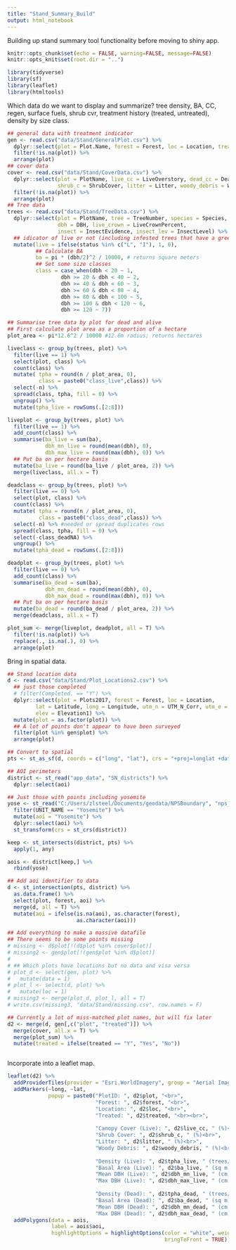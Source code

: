 ```yaml
---
title: "Stand_Summary_Build"
output: html_notebook
---
```


Building up stand summary tool functionality before moving to shiny app.  

```r
knitr::opts_chunk$set(echo = FALSE, warning=FALSE, message=FALSE)
knitr::opts_knit$set(root.dir = "..")

library(tidyverse)
library(sf)
library(leaflet)
library(htmltools)

```


Which data do we want to display and summarize? tree density, BA, CC, regen, surface fuels, shrub cvr, treatment history (treated, untreated), density by size class.  

```r
## general data with treatment indicator
gen <- read.csv("data/Stand/GeneralPlot.csv") %>%
  dplyr::select(plot = Plot.Name, forest = Forest, loc = Location, treated = Treated) %>%
  filter(!is.na(plot)) %>%
  arrange(plot)
## cover data
cover <- read.csv("data/Stand/CoverData.csv") %>%
  dplyr::select(plot = PlotName, live_cc = LiveOverstory, dead_cc = DeadOverstory, 
                shrub_c = ShrubCover, litter = Litter, woody_debris = WoodyDebris) %>%
  filter(!is.na(plot)) %>%
  arrange(plot)
## Tree data
trees <- read.csv("data/Stand/TreeData.csv") %>%
  dplyr::select(plot = PlotName, tree = TreeNumber, species = Species, status = Status, 
                dbh = DBH, live_crown = LiveCrownPercent, 
                insect = InsectEvidence, insect_lev = InsectLevel) %>%
  ## idicator of live or not (including infested trees that have a green crown)
  mutate(live = ifelse(status %in% c("L", "I"), 1, 0),
         ## Calculate BA
         ba = pi * (dbh/2)^2 / 10000, # returns square meters
         ## Set some size classes
         class = case_when(dbh < 20 ~ 1,
                 dbh >= 20 & dbh < 40 ~ 2,
                 dbh >= 40 & dbh < 60 ~ 3,
                 dbh >= 60 & dbh < 80 ~ 4,
                 dbh >= 80 & dbh < 100 ~ 5,
                 dbh >= 100 & dbh < 120 ~ 6,
                 dbh >= 120 ~ 7)) 

## Summarise tree data by plot for dead and alive
## First calculate plot area as a proportion of a hectare
plot_area <- pi*12.6^2 / 10000 #12.6m radius; returns hectares

liveclass <- group_by(trees, plot) %>%
  filter(live == 1) %>%
  select(plot, class) %>%
  count(class) %>%
  mutate( tpha = round(n / plot_area, 0),
          class = paste0("class_live",class)) %>%
  select(-n) %>%
  spread(class, tpha, fill = 0) %>%
  ungroup() %>%
  mutate(tpha_live = rowSums(.[2:8]))

liveplot <- group_by(trees, plot) %>%
  filter(live == 1) %>%
  add_count(class) %>%
  summarise(ba_live = sum(ba),
            dbh_mn_live = round(mean(dbh), 0),
            dbh_max_live = round(max(dbh), 0)) %>%
  ## Put ba on per hectare basis
  mutate(ba_live = round(ba_live / plot_area, 2)) %>%
  merge(liveclass, all.x = T)

deadclass <- group_by(trees, plot) %>%
  filter(live == 0) %>%
  select(plot, class) %>%
  count(class) %>%
  mutate( tpha = round(n / plot_area, 0),
          class = paste0("class_dead",class)) %>%
  select(-n) %>% #needed or spread duplicates rows
  spread(class, tpha, fill = 0) %>%
  select(-class_deadNA) %>%
  ungroup() %>%
  mutate(tpha_dead = rowSums(.[2:8]))

deadplot <- group_by(trees, plot) %>%
  filter(live == 0) %>%
  add_count(class) %>%
  summarise(ba_dead = sum(ba),
            dbh_mn_dead = round(mean(dbh), 0),
            dbh_max_dead = round(max(dbh), 0)) %>%
  ## Put ba on per hectare basis
  mutate(ba_dead = round(ba_dead / plot_area, 2)) %>%
  merge(deadclass, all.x = T)

plot_sum <- merge(liveplot, deadplot, all = T) %>%
  filter(!is.na(plot)) %>%
  replace(., is.na(.), 0) %>%
  arrange(plot)
```

Bring in spatial data.  

```r
## Stand location data
d <- read.csv("data/Stand/Plot_Locations2.csv") %>%
  ## just those completed
  # filter(Completed. == "Y") %>%
  dplyr::select(plot = Plots2017, forest = Forest, loc = Location, 
         lat = Latitude, long = Longitude, utm_n = UTM_N_Corr, utm_e = UTM_E_Corr,
         elev = Elevation1) %>%
  mutate(plot = as.factor(plot)) %>%
  ## A lot of points don't appear to have been surveyed
  filter(plot %in% gen$plot) %>%
  arrange(plot)

## Convert to spatial
pts <- st_as_sf(d, coords = c("long", "lat"), crs = "+proj=longlat +datum=WGS84 +no_defs")

## AOI perimeters
district <- st_read("app_data", "SN_districts") %>%
  dplyr::select(aoi)

## Just those with points including yosemite
yose <- st_read("C:/Users/zlsteel/Documents/geodata/NPSBoundary", "nps_boundary") %>%
  filter(UNIT_NAME == "Yosemite") %>%
  mutate(aoi = "Yosemite") %>%
  dplyr::select(aoi) %>%
  st_transform(crs = st_crs(district))

keep <- st_intersects(district, pts) %>%
  apply(1, any)

aois <- district[keep,] %>%
  rbind(yose) 

## Add aoi identifier to data
d <- st_intersection(pts, district) %>%
  as.data.frame() %>%
  select(plot, forest, aoi) %>%
  merge(d, all = T) %>%
  mutate(aoi = ifelse(is.na(aoi), as.character(forest), 
                      as.character(aoi)))

```

```r
## Add everything to make a massive datafile
## There seems to be some points missing
# missing <- d$plot[!(d$plot %in% cover$plot)]
# missing2 <- gen$plot[!(gen$plot %in% d$plot)]
# 
# ## Which plots have locations but no data and visa versa
# plot_d <- select(gen, plot) %>%
#   mutate(data = 1)
# plot_l <- select(d, plot) %>%
#   mutate(loc = 1)
# missing3 <- merge(plot_d, plot_l, all = T) 
# write.csv(missing3, "data/Stand/missing.csv", row.names = F)

## Currently a lot of miss-matched plot names, but will fix later
d2 <- merge(d, gen[,c("plot", "treated")]) %>%
  merge(cover, all.x = T) %>%
  merge(plot_sum) %>%
  mutate(treated = ifelse(treated == "Y", "Yes", "No"))



```


Incorporate into a leaflet map.  

```r
leaflet(d2) %>%
  addProviderTiles(provider = "Esri.WorldImagery", group = "Aerial Imagery") %>%
  addMarkers(~long, ~lat,
             popup = paste0("PlotID: ", d2$plot, "<br>",
                            "Forest: ", d2$forest, "<br>",
                            "Location: ", d2$loc, "<br>",
                            "Treated: ", d2$treated, "<br><br>",
                            
                            "Canopy Cover (Live): ", d2$live_cc, " (%)<br>",
                            "Shrub Cover: ", d2$shrub_c, " (%)<br>",
                            "Litter: ", d2$litter, " (%)<br>",
                            "Woody Debris: ", d2$woody_debris, " (%)<br><br>",
                            
                            "Density (Live): ", d2$tpha_live, " (trees/ha)<br>",
                            "Basal Area (Live): ", d2$ba_live, " (sq m)<br>",
                            "Mean DBH (Live): ", d2$dbh_mn_live, " (cm)<br>",
                            "Max DBH (Live): ", d2$dbh_max_live, " (cm)<br><br>",
                            
                            "Density (Dead): ", d2$tpha_dead, " (trees/ha)<br>",
                            "Basal Area (Dead): ", d2$ba_dead, " (sq m)<br>",
                            "Mean DBH (Dead): ", d2$dbh_mn_dead, " (cm)<br>",
                            "Max DBH (Dead): ", d2$dbh_max_dead, " (cm)")) %>%
  addPolygons(data = aois,
              label = aois$aoi,
              highlightOptions = highlightOptions(color = "white", weight = 2,
                                                  bringToFront = TRUE))
```
